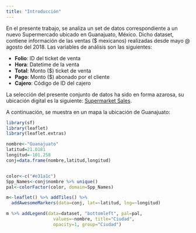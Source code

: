 ```yaml
---
title: "Introducción"
---
```


En el presente trabajo, se analiza un set de datos correspondiente a un nuevo Supermercado ubicado en Guanajuato, México. Dicho dataset, contiene información de las ventas ($ mexicanos) realizadas desde mayo @ agosto del 2018. Las variables de análisis son las siguientes:

- **Folio**: ID del ticket de venta
- **Hora**: Datetime de la venta 
- **Total**: Monto ($) ticket de venta
- **Pago**: Monto ($) abonado por el cliente
- **Cajero**: Código de ID del cajero

La selección del presente conjunto de datos ha sido en forma azarosa, su ubicación digital es la siguiente:
[Supermarket Sales](https://www.kaggle.com/datasets/agasca/retail-sales).

A continuación, se muestra en un mapa la ubicación de Guanajuato:

```r
library(sf)
library(leaflet)
library(leaflet.extras)

nombre<-"Guanajuato"
latitud=21.0181
longitud=-101.258
conj=data.frame(nombre,latitud,longitud)


color<-c("#e31a1c")
Spp_Names<-conj$nombre %>% unique()
pal<-colorFactor(color, domain=Spp_Names)

m<-leaflet() %>% addTiles() %>%
  addAwesomeMarkers(data=conj, lat=~latitud, lng=~longitud)

m %>% addLegend(data=dataset, "bottomleft", pal=pal,
                  values=~nombre, title="Ciudad",
                  opacity=1, group="Ciudad")
```


